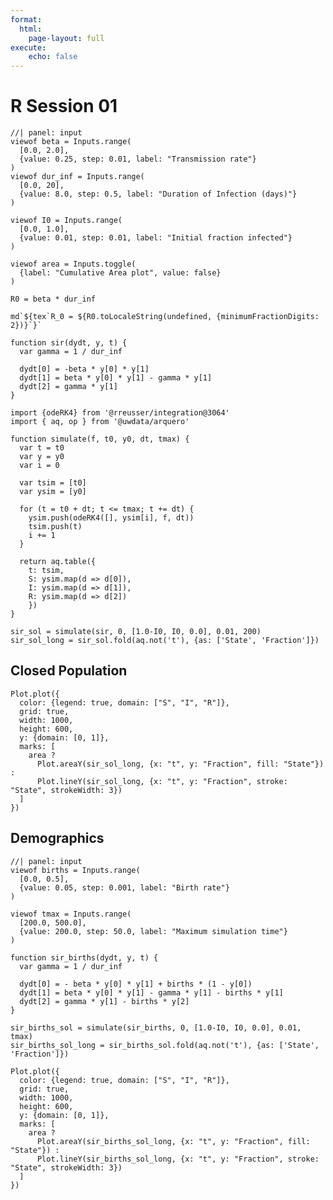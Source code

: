 ```yaml
---
format:
  html:
    page-layout: full
execute:
    echo: false
---
```


# R Session 01 

```ojs
//| panel: input
viewof beta = Inputs.range(
  [0.0, 2.0],
  {value: 0.25, step: 0.01, label: "Transmission rate"}
)
viewof dur_inf = Inputs.range(
  [0.0, 20],
  {value: 8.0, step: 0.5, label: "Duration of Infection (days)"}
)

viewof I0 = Inputs.range(
  [0.0, 1.0],
  {value: 0.01, step: 0.01, label: "Initial fraction infected"}
)

viewof area = Inputs.toggle(
  {label: "Cumulative Area plot", value: false}
)

R0 = beta * dur_inf

md`${tex`R_0 = ${R0.toLocaleString(undefined, {minimumFractionDigits: 2})}`}`
```


```ojs
function sir(dydt, y, t) {
  var gamma = 1 / dur_inf

  dydt[0] = -beta * y[0] * y[1]
  dydt[1] = beta * y[0] * y[1] - gamma * y[1]
  dydt[2] = gamma * y[1]
}
```

```ojs
import {odeRK4} from '@rreusser/integration@3064'
import { aq, op } from '@uwdata/arquero'
```

```ojs
function simulate(f, t0, y0, dt, tmax) {
  var t = t0
  var y = y0
  var i = 0

  var tsim = [t0]
  var ysim = [y0]

  for (t = t0 + dt; t <= tmax; t += dt) {
    ysim.push(odeRK4([], ysim[i], f, dt))
    tsim.push(t)
    i += 1
  }
  
  return aq.table({
    t: tsim,
    S: ysim.map(d => d[0]),
    I: ysim.map(d => d[1]),
    R: ysim.map(d => d[2])
    })
}
```

```ojs
sir_sol = simulate(sir, 0, [1.0-I0, I0, 0.0], 0.01, 200)
sir_sol_long = sir_sol.fold(aq.not('t'), {as: ['State', 'Fraction']})
```

::: {.panel-tabset}

## Closed Population

```ojs
Plot.plot({
  color: {legend: true, domain: ["S", "I", "R"]},
  grid: true,
  width: 1000,
  height: 600,
  y: {domain: [0, 1]},
  marks: [
    area ?
      Plot.areaY(sir_sol_long, {x: "t", y: "Fraction", fill: "State"}) :
      Plot.lineY(sir_sol_long, {x: "t", y: "Fraction", stroke: "State", strokeWidth: 3})
  ]
})
```

## Demographics

```ojs
//| panel: input
viewof births = Inputs.range(
  [0.0, 0.5],
  {value: 0.05, step: 0.001, label: "Birth rate"}
)

viewof tmax = Inputs.range(
  [200.0, 500.0],
  {value: 200.0, step: 50.0, label: "Maximum simulation time"}
)
```

```ojs
function sir_births(dydt, y, t) {
  var gamma = 1 / dur_inf

  dydt[0] = - beta * y[0] * y[1] + births * (1 - y[0])
  dydt[1] = beta * y[0] * y[1] - gamma * y[1] - births * y[1]
  dydt[2] = gamma * y[1] - births * y[2]
}
```

```ojs
sir_births_sol = simulate(sir_births, 0, [1.0-I0, I0, 0.0], 0.01, tmax)
sir_births_sol_long = sir_births_sol.fold(aq.not('t'), {as: ['State', 'Fraction']})
```

```ojs
Plot.plot({
  color: {legend: true, domain: ["S", "I", "R"]},
  grid: true,
  width: 1000,
  height: 600,
  y: {domain: [0, 1]},
  marks: [
    area ?
      Plot.areaY(sir_births_sol_long, {x: "t", y: "Fraction", fill: "State"}) :
      Plot.lineY(sir_births_sol_long, {x: "t", y: "Fraction", stroke: "State", strokeWidth: 3})
  ]
})
```

:::